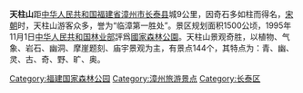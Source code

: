 {{Unreferenced|time=2021-12-13T15:20:06+00:00}}
'''天柱山'''距[[中华人民共和国|中华人民共和国]][[福建省|福建省]][[漳州市|漳州市]][[长泰县|长泰县]]城9公里，因奇石多如柱而得名，[[宋朝|宋朝]]时，天柱山游客众多，誉为“临漳第一胜处”。景区规划面积1500公顷，1995年11月1日[[中华人民共和国林业部|中华人民共和国林业部]]評爲[[中华人民共和国国家森林公园列表|國家森林公園]]。天柱山景观奇胜，以植物、气象、岩石、幽洞、摩崖题刻、庙宇景观为主，有景点144个，其特点为：青、幽、灵、古、奇、野、旷、奥。

{{中华人民共和国国家森林公园}}

[[Category:福建国家森林公园|Category:福建国家森林公园]]
[[Category:漳州旅游景点|Category:漳州旅游景点]]
[[Category:长泰区|Category:长泰区]]